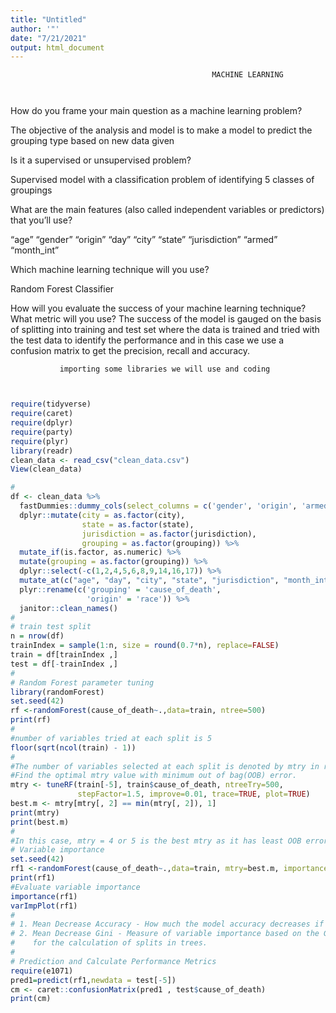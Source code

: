 ---
title: "Untitled"
author: '"'
date: "7/21/2021"
output: html_document
---

                                                 MACHINE LEARNING 
                                                 
                                                 


How do you frame your main question as a machine learning problem?




The objective of the analysis and model is to make a model to predict the grouping type based on new data given





Is it a supervised or unsupervised problem?




Supervised model with a classification problem of identifying 5 classes of groupings





What are the main features (also called independent variables or predictors) that you'll use?




"age"          "gender"       "origin"      "day"       "city"         "state"       "jurisdiction" "armed"        "month_int"   


Which machine learning technique will you use?



Random Forest Classifier



How will you evaluate the success of your machine learning technique? What metric will you use?
The success of the model is gauged on the basis of splitting into training and test set where the data is trained and tried with the test data to identify the performance and in this case we use a confusion matrix to get the precision, recall and accuracy. 

        
        
               importing some libraries we will use and coding
        
        
```{r}

require(tidyverse)
require(caret)
require(dplyr)
require(party)
require(plyr)
library(readr)
clean_data <- read_csv("clean_data.csv")
View(clean_data)
```

```{r}
#
df <- clean_data %>% 
  fastDummies::dummy_cols(select_columns = c('gender', 'origin', 'armed')) %>% 
  dplyr::mutate(city = as.factor(city), 
                state = as.factor(state), 
                jurisdiction = as.factor(jurisdiction),
                grouping = as.factor(grouping)) %>% 
  mutate_if(is.factor, as.numeric) %>% 
  mutate(grouping = as.factor(grouping)) %>% 
  dplyr::select(-c(1,2,4,5,6,8,9,14,16,17)) %>% 
  mutate_at(c("age", "day", "city", "state", "jurisdiction", "month_int"), ~(scale(.) %>% as.vector)) %>% 
  plyr::rename(c('grouping' = 'cause_of_death',
                 'origin' = 'race')) %>% 
  janitor::clean_names()
#
# train test split
n = nrow(df)
trainIndex = sample(1:n, size = round(0.7*n), replace=FALSE)
train = df[trainIndex ,]
test = df[-trainIndex ,]
#
# Random Forest parameter tuning
library(randomForest)
set.seed(42)
rf <-randomForest(cause_of_death~.,data=train, ntree=500) 
print(rf)
#
#number of variables tried at each split is 5
floor(sqrt(ncol(train) - 1))
#
#The number of variables selected at each split is denoted by mtry in randomforest function.
#Find the optimal mtry value with minimum out of bag(OOB) error.
mtry <- tuneRF(train[-5], train$cause_of_death, ntreeTry=500,
               stepFactor=1.5, improve=0.01, trace=TRUE, plot=TRUE)
best.m <- mtry[mtry[, 2] == min(mtry[, 2]), 1]
print(mtry)
print(best.m)
#
#In this case, mtry = 4 or 5 is the best mtry as it has least OOB error. mtry = 5 was also used as default mtry.
# Variable importance
set.seed(42)
rf1 <-randomForest(cause_of_death~.,data=train, mtry=best.m, importance=TRUE,ntree=500)
print(rf1)
#Evaluate variable importance
importance(rf1)
varImpPlot(rf1)
#
# 1. Mean Decrease Accuracy - How much the model accuracy decreases if we drop that variable.
# 2. Mean Decrease Gini - Measure of variable importance based on the Gini impurity index used 
#    for the calculation of splits in trees.
#
# Prediction and Calculate Performance Metrics
require(e1071)
pred1=predict(rf1,newdata = test[-5])
cm <- caret::confusionMatrix(pred1 , test$cause_of_death)
print(cm)
```






